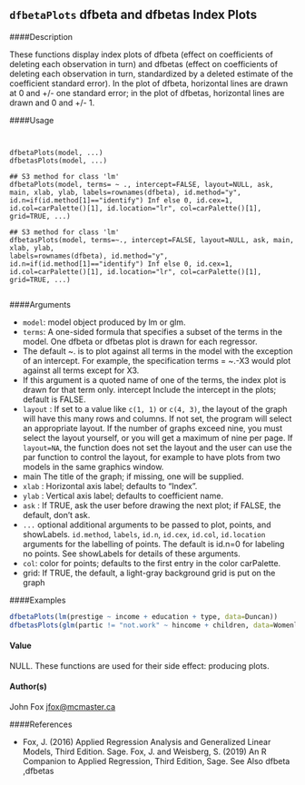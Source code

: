 
## ``dfbetaPlots`` dfbeta and dfbetas Index Plots

####Description

These functions display index plots of dfbeta (effect on coefficients of deleting each observation in turn) and dfbetas (effect on coefficients of deleting each observation in turn, standardized by a deleted estimate of the coefficient standard error). In the plot of dfbeta, horizontal lines are drawn at 0 and +/- one standard error; in the plot of dfbetas, horizontal lines are drawn and 0 and +/- 1.

####Usage
<pre><code>

dfbetaPlots(model, ...)
dfbetasPlots(model, ...)

## S3 method for class 'lm'
dfbetaPlots(model, terms= ~ ., intercept=FALSE, layout=NULL, ask, main, xlab, ylab, labels=rownames(dfbeta), id.method="y", id.n=if(id.method[1]=="identify") Inf else 0, id.cex=1, id.col=carPalette()[1], id.location="lr", col=carPalette()[1], grid=TRUE, ...)

## S3 method for class 'lm'
dfbetasPlots(model, terms=~., intercept=FALSE, layout=NULL, ask, main, xlab, ylab,
labels=rownames(dfbeta), id.method="y", id.n=if(id.method[1]=="identify") Inf else 0, id.cex=1,
id.col=carPalette()[1], id.location="lr", col=carPalette()[1], grid=TRUE, ...)

</code></pre>

####Arguments

* `` model ``: model object produced by lm or glm.
* `` terms ``: A one-sided formula that specifies a subset of the terms in the model. One dfbeta or dfbetas plot is drawn for each regressor. 
 - The default ~. is to plot against all terms in the model with the exception of an intercept. For example, the specification terms = ~.-X3 would plot against all terms except for X3. 
 - If this argument is a quoted name of one of the terms, the index plot is drawn for that term only.
intercept Include the intercept in the plots; default is FALSE.
* ``layout`` :  If set to a value like ``c(1, 1)`` or ``c(4, 3)``, the layout of the graph will have this many rows and columns. If not set, the program will select an appropriate layout. If the number of graphs exceed nine, you must select the layout yourself, or you will get a maximum of nine per page. If ``layout=NA``, the function does not set the layout and the user can use the par function to control the layout, for example to have plots from two models in the same graphics window.
* main The title of the graph; if missing, one will be supplied. 
* `` xlab`` :  Horizontal axis label; defaults to "Index".
* ``ylab`` : Vertical axis label; defaults to coefficient name.
* ``ask`` : If TRUE, ask the user before drawing the next plot; if FALSE, the default, don’t ask.
* ``...`` optional additional arguments to be passed to plot, points, and showLabels.
``id.method``, ``labels``, ``id.n``, ``id.cex``, ``id.col``, ``id.location`` arguments  for the labelling of points. The default is id.n=0 for labeling no
points. See showLabels for details of these arguments.
* `` col  ``:  color for points; defaults to the first entry in the color carPalette.
* grid: If TRUE, the default, a light-gray background grid is put on the graph


####Examples

```r

dfbetaPlots(lm(prestige ~ income + education + type, data=Duncan))
dfbetasPlots(glm(partic != "not.work" ~ hincome + children, data=Womenlf, family=binomial))
```
#### Value
NULL. These functions are used for their side effect: producing plots.

#### Author(s)
John Fox <jfox@mcmaster.ca>

####References

* Fox, J. (2016) Applied Regression Analysis and Generalized Linear Models, Third Edition. Sage.
Fox, J. and Weisberg, S. (2019) An R Companion to Applied Regression, Third Edition, Sage.
See Also
dfbeta ,dfbetas
